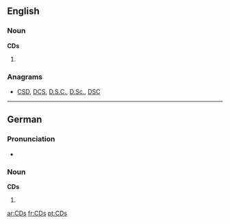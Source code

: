 ==English==

===Noun===
'''CDs'''

# {{plural of|[[CD]]}}

===Anagrams===
* [[CSD#English|CSD]], [[DCS#English|DCS]], [[D.S.C.#English|D.S.C.]], [[D.Sc.#English|D.Sc.]], [[DSC#English|DSC]]

----

==German==

===Pronunciation===
* {{IPA|/tse(ː)ˈdeːs/|lang=de}}

===Noun===
'''CDs'''

# {{plural of|CD|lang=de}}

[[ar:CDs]]
[[fr:CDs]]
[[pt:CDs]]